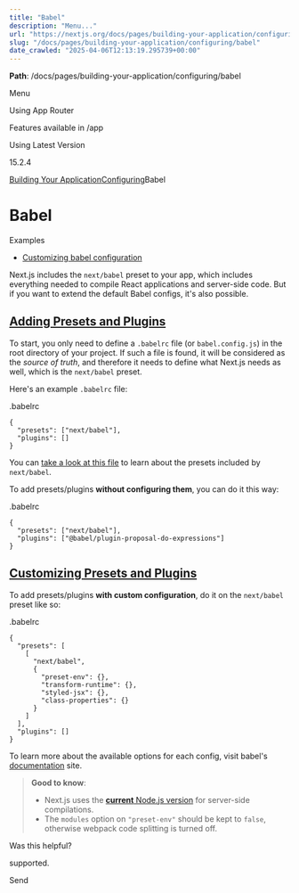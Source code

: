 ---
title: "Babel"
description: "Menu..."
url: "https://nextjs.org/docs/pages/building-your-application/configuring/babel"
slug: "/docs/pages/building-your-application/configuring/babel"
date_crawled: "2025-04-06T12:13:19.295739+00:00"
---

**Path**: /docs/pages/building-your-application/configuring/babel

Menu

Using App Router

Features available in /app

Using Latest Version

15.2.4

[Building Your Application](/docs/pages/building-your-application)[Configuring](/docs/pages/building-your-application/configuring)Babel

# Babel

Examples

* [Customizing babel configuration](https://github.com/vercel/next.js/tree/canary/examples/with-custom-babel-config)

Next.js includes the `next/babel` preset to your app, which includes everything needed to compile React applications and server-side code. But if you want to extend the default Babel configs, it's also possible.

## [Adding Presets and Plugins](#adding-presets-and-plugins)

To start, you only need to define a `.babelrc` file (or `babel.config.js`) in the root directory of your project. If such a file is found, it will be considered as the *source of truth*, and therefore it needs to define what Next.js needs as well, which is the `next/babel` preset.

Here's an example `.babelrc` file:

.babelrc

```
{
  "presets": ["next/babel"],
  "plugins": []
}
```

You can [take a look at this file](https://github.com/vercel/next.js/blob/canary/packages/next/src/build/babel/preset.ts) to learn about the presets included by `next/babel`.

To add presets/plugins **without configuring them**, you can do it this way:

.babelrc

```
{
  "presets": ["next/babel"],
  "plugins": ["@babel/plugin-proposal-do-expressions"]
}
```

## [Customizing Presets and Plugins](#customizing-presets-and-plugins)

To add presets/plugins **with custom configuration**, do it on the `next/babel` preset like so:

.babelrc

```
{
  "presets": [
    [
      "next/babel",
      {
        "preset-env": {},
        "transform-runtime": {},
        "styled-jsx": {},
        "class-properties": {}
      }
    ]
  ],
  "plugins": []
}
```

To learn more about the available options for each config, visit babel's [documentation](https://babeljs.io/docs/) site.

> **Good to know**:
>
> * Next.js uses the [**current** Node.js version](https://github.com/nodejs/release#release-schedule) for server-side compilations.
> * The `modules` option on `"preset-env"` should be kept to `false`, otherwise webpack code splitting is turned off.

Was this helpful?

supported.

Send